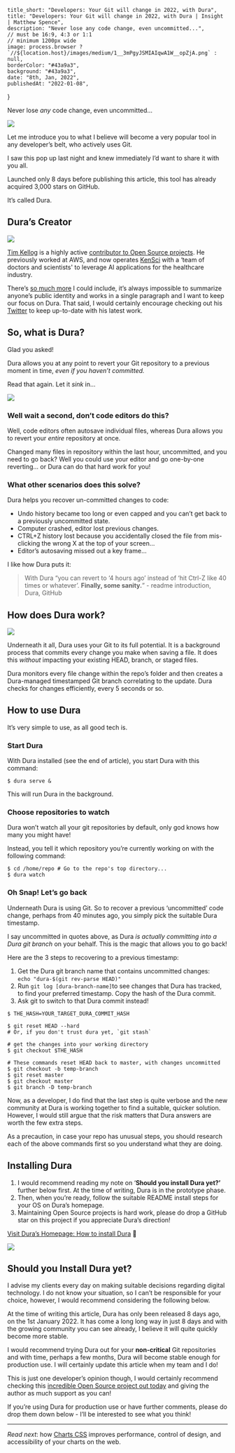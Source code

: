 
    title_short: "Developers: Your Git will change in 2022, with Dura",
    title: "Developers: Your Git will change in 2022, with Dura | Insight | Matthew Spence",
    description: "Never lose any code change, even uncommitted...",
    // must be 16:9, 4:3 or 1:1
    // minimum 1200px wide
    image: process.browser ? `//${location.host}/images/medium/1__3mPgyJSMIAIqwA1W__opZjA.png` : null,
    borderColor: "#43a9a3",
    background: "#43a9a3",
    date: "8th, Jan, 2022",
    publishedAt: "2022-01-08",
}

Never lose _any_ code change, even uncommitted…

![](/images/medium/1__3mPgyJSMIAIqwA1W__opZjA.png)

Let me introduce you to what I believe will become a very popular tool in any developer’s belt, who actively uses Git.

I saw this pop up last night and knew immediately I’d want to share it with you all.

Launched only 8 days before publishing this article, this tool has already acquired 3,000 stars on GitHub.

It’s called Dura.

## Dura’s Creator

![](/images/medium/1__q__pr3NCuWgXDeADI__U5Tqg.png)

[Tim Kellog](https://timkellogg.me) is a highly active [contributor to Open Source projects](https://github.com/tkellogg). He previously worked at AWS, and now operates [KenSci](https://www.kensci.com/) with a ‘team of doctors and scientists' to leverage AI applications for the healthcare industry.

There’s [so much more](https://timkellogg.me/blog) I could include, it’s always impossible to summarize anyone’s public identity and works in a single paragraph and I want to keep our focus on Dura. That said, I would certainly encourage checking out his [Twitter](https://twitter.com/kellogh) to keep up-to-date with his latest work.

## So, what is Dura?

Glad you asked!

Dura allows you at any point to revert your Git repository to a previous moment in time, _even if you haven’t committed._

Read that again. Let it _sink_ in…

![](/images/medium/0__5__kOHNJrIyU__1rmJ.gif)

### Well wait a second, don’t code editors do this?

Well, code editors often autosave individual files, whereas Dura allows you to revert your _entire_ repository at once.

Changed many files in repository within the last hour, uncommitted, and you need to go back? Well you could use your editor and go one-by-one reverting… or Dura can do that hard work for you!

### What other scenarios does this solve?

Dura helps you recover un-committed changes to code:

*   Undo history became too long or even capped and you can’t get back to a previously uncommitted state.
*   Computer crashed, editor lost previous changes.
*   CTRL+Z history lost because you accidentally closed the file from mis-clicking the wrong X at the top of your screen…
*   Editor’s autosaving missed out a key frame…

I like how Dura puts it:

> With Dura “you can revert to ‘4 hours ago’ instead of ‘hit Ctrl-Z like 40 times or whatever’. **Finally, some sanity.**” - readme introduction, Dura, GitHub

## How does Dura work?

![](/images/medium/1__V__ZymooA__Ey1FEFbM0I4oQ.png)

Underneath it all, Dura uses your Git to its full potential. It is a background process that commits every change you make when saving a file. It does this _without_ impacting your existing HEAD, branch, or staged files.

Dura monitors every file change within the repo’s folder and then creates a Dura-managed timestamped Git branch correlating to the update. Dura checks for changes efficiently, every 5 seconds or so.

## How to use Dura

It’s very simple to use, as all good tech is.

### Start Dura

With Dura installed (see the end of article), you start Dura with this command:

```
$ dura serve &
```

This will run Dura in the background.

### Choose repositories to watch

Dura won’t watch all your git repositories by default, only god knows how many you might have!

Instead, you tell it which repository you’re currently working on with the following command:

```
$ cd /home/repo # Go to the repo's top directory...  
$ dura watch
```

### Oh Snap! Let’s go back

Underneath Dura is using Git. So to recover a previous ‘uncommitted’ code change, perhaps from 40 minutes ago, you simply pick the suitable Dura timestamp.

I say uncommitted in quotes above, as Dura _is actually committing into a Dura git branch_ on your behalf. This is the magic that allows you to go back!

Here are the 3 steps to recovering to a previous timestamp:

1.  Get the Dura git branch name that contains uncommitted changes:  
     `echo "dura-$(git rev-parse HEAD)"`
2.  Run `git log [dura-branch-name]`to see changes that Dura has tracked, to find your preferred timestamp. Copy the hash of the Dura commit.
3.  Ask git to switch to that Dura commit instead!

```
$ THE_HASH=YOUR_TARGET_DURA_COMMIT_HASH

$ git reset HEAD --hard
# Or, if you don't trust dura yet, `git stash`

# get the changes into your working directory
$ git checkout $THE_HASH

# These commands reset HEAD back to master, with changes uncommitted
$ git checkout -b temp-branch
$ git reset master
$ git checkout master
$ git branch -D temp-branch
```

Now, as a developer, I do find that the last step is quite verbose and the new community at Dura is working together to find a suitable, quicker solution. However, I would still argue that the risk matters that Dura answers are worth the few extra steps.

As a precaution, in case your repo has unusual steps, you should research each of the above commands first so you understand what they are doing.

## Installing Dura

1.  I would recommend reading my note on ‘**Should you install Dura yet?’** further below first. At the time of writing, Dura is in the prototype phase.
2.  Then, when you’re ready, follow the suitable README install steps for your OS on Dura’s homepage.
3.  Maintaining Open Source projects is hard work, please do drop a GitHub star on this project if you appreciate Dura’s direction!

[Visit Dura’s Homepage: How to install Dura](https://github.com/tkellogg/dura) 🤛

![](/images/medium/1__pOa22pKV0cKTzKZz70DebQ.png)

## Should you Install Dura yet?

I advise my clients every day on making suitable decisions regarding digital technology. I do not know your situation, so I can’t be responsible for your choice, however, I would recommend considering the following below.

At the time of writing this article, Dura has only been released 8 days ago, on the 1st January 2022. It has come a long long way in just 8 days and with the growing community you can see already, I believe it will quite quickly become more stable.

I would recommend trying Dura out for your **non-critical** Git repositories and with time, perhaps a few months, Dura will become stable enough for production use. I will certainly update this article when my team and I do!

This is just one developer’s opinion though, I would certainly recommend checking this [incredible Open Source project out today](https://github.com/tkellogg/dura) and giving the author as much support as you can!

If you’re using Dura for production use or have further comments, please do drop them down below - I’ll be interested to see what you think!

---

_Read next_: how [Charts CSS](https://medium.com/@mrspencehimself/charts-css-replacing-traditional-js-charting-libraries-in-2021-f7417540c5d0) improves performance, control of design, and accessibility of your charts on the web.
